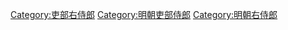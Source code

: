 [[Category:吏部右侍郎|Category:吏部右侍郎]]
[[Category:明朝吏部侍郎|Category:明朝吏部侍郎]]
[[Category:明朝右侍郎|Category:明朝右侍郎]]
